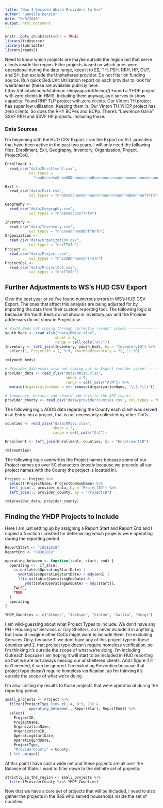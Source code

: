 ```yaml
---
title: "How I Decided Which Providers to Use"
author: "Genelle Denzin"
date: "9/9/2019"
output: html_document
---
```


```r
knitr::opts_chunk$set(echo = TRUE)
library(tidyverse)
library(lubridate)
library(readxl)
```

Need to know which projects are maybe outside the region but that serve clients inside the region.
Filter projects based on which ones were operational during the date range, keep it to ES, TH, PSH, RRH, HP, OUT, and SH, but exclude the Unsheltered provider. Do not filter on funding source.
Run quick Bed/Unit Utilization report on each provider to look for weirdnesses (these are available publicly here: https://ohiobalanceofstatecoc.shinyapps.io/Rminor/)
Found a YHDP project with zero clients in HMIS. Including them anyway, as it serves to show capacity.
Found RHP TLP project with zero clients.
Our Vinton TH project has super low utilization. Keeping them in.
Our Vinton TH YHDP project has zero clients. So does the RHY BCPes and BCPp.
There’s “Lawrence Gallia” SSVF RRH and SSVF HP projects. Including those.

### Data Sources

I'm beginning with the HUD CSV Export. I ran the Export on ALL providers that have been active in the past two years. I will only need the following files: Enrollment, Exit, Geography, Inventory, Organization, Project, ProjectCoC.

```r

Enrollment <-
  read_csv("data/Enrollment.csv",
           col_types =
             "nnnDcnnnlnDnnnDDDnnnncccnnDnnnnnnnnnnnnnnnnnnnnnnnnnnnnnnnnnnnnnnTTnTn")

Exit <-
  read_csv("data/Exit.csv",
           col_types = "nnnDncncnnnnnnnnnnnnnnnnnnnnnnnnnDnnnnnnTTnTn")

Geography <- 
  read_csv("data/Geography.csv",
           col_types = "nncDnnccccnTTnTn")

Inventory <- 
  read_csv("data/Inventory.csv",
           col_types = "nncnnnnnnnnDDnTTDnTn")
Organization <- 
  read_csv("data/Organization.csv",
           col_types = "nccTTnTn")
Project <- 
  read_csv("data/Project.csv",
           col_types = "nnccDDnnnnnnnnTTnTn")
ProjectCoC <- 
  read_csv("data/ProjectCoC.csv",
           col_types = "nncTTnTn")
```

## Further Adjustments to WS's HUD CSV Export

Over the past year or so I've found numerous errors in WS's HUD CSV Export. The ones that affect this analysis are being adjusted for by importing the data from their custom reporting tool. The following logic is because the Youth Beds do not show in Inventory.csv and the Provider addresses do not show in Project.csv.

```r

# Youth Beds not coming through correctly (vendor issue) -----------------
youth_beds <- read_xlsx("data/RMisc.xlsx",
                       sheet = 8,
                       range = cell_cols("A:C"))
Inventory <- left_join(Inventory, youth_beds, by = "InventoryID") %>%
  select(1, ProjectID = 2, 3:9, YouthBedInventory = 22, 11:20) 

rm(youth_beds)

# Provider Addresses also not coming out in Export (vendor issue) ---------
provider_data <- read_xlsx("data/RMisc.xlsx",
                            sheet = 5,
                            range = cell_cols("A:M")) %>%
  mutate(OrganizationName = str_remove(OrganizationName, "\\(.*\\)"))

# temporary, because you should add this to the ART report:
provider_county <- read_csv("data/providercounties.csv", col_types = "nc")

```

The following logic ADDS data regarding the County each client was served in at Entry into a project, that is not necessarily collected by other CoCs.

```r
counties <- read_xlsx("data/RMisc.xlsx",
                      sheet = 2,
                      range = cell_cols("A:C"))

Enrollment <- left_join(Enrollment, counties, by = "EnrollmentID") 

rm(counties)
```

The following logic overwrites the Project names because some of our Project names go over 50 characters (mostly because we precede all our project names with the County the project is located in).

```r
Project <- Project %>%
  select(-ProjectName,-ProjectCommonName) %>%
  left_join(., provider_data, by = "ProjectID") %>%
  left_join(., provider_county, by = "ProjectID")

rm(provider_data, provider_county)
```

## Finding the YHDP Projects to Include

Here I am just setting up by assigning a Report Start and Report End and I copied a function I created for determining which projects were operating during the reporting period.

```r
ReportStart <- "10012018"
ReportEnd <- "09302019"

operating_between <- function(table, start, end) {
  operating <-  if_else(
    is.na(table$OperatingStartDate) |
      ymd(table$OperatingStartDate) > mdy(end) |
      (!is.na(table$OperatingEndDate) &
         ymd(table$OperatingEndDate) < mdy(start)),
    FALSE,
    TRUE
  )
  operating
}

YHDP_Counties <- c("Athens", "Jackson", "Vinton", "Gallia", "Meigs")
```

I am wild-guessing about what Project Types to include. We don't have any PH - Housing w/ Services or Day Shelters, so I never include it in anything, but I would imagine other CoCs might want to include them. I'm excluding Services Only, because 1. we dont have any of this project type in these counties and 2. that project type doesn't require homeless verification, so I'm thinking it's outside the scope of what we're doing. I'm including Outreach because I am hoping it will start to be included in HUD reporting so that we are not always missing our unsheltered clients. And I figure if it isn't needed, it can be ignored. I'm excluding Prevention because that project type doesn't require homeless verification, so I'm thinking it's outside the scope of what we're doing.

I'm also limiting my results to those projects that were operational during the reporting period.

```r
small_projects <- Project %>%
  filter(ProjectType %in% c(1:4, 8:9, 13) &
           operating_between(., ReportStart, ReportEnd)) %>% 
  select(
    ProjectID,
    ProjectName,
    OrganizationName,    
    OrganizationID,
    OperatingStartDate,
    OperatingEndDate,
    ProjectType,
    "ProviderCounty" = County,
  ) %>% unique()
```

At this point I have cast a wide net and these projects are all over the Balance of State. I want to filter down to the definite set of projects:

```r
strictly_in_the_region <- small_projects %>%
  filter(ProviderCounty %in% YHDP_Counties)
```

Now that we have a core set of projects that will be included, I need to also gather the projects in the BoS who served households inside the set of counties.






